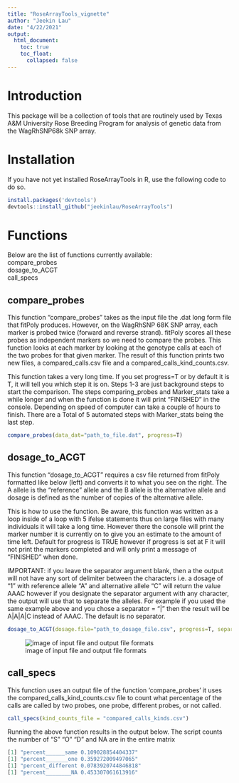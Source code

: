 ```yaml
---
title: "RoseArrayTools_vignette"
author: "Jeekin Lau"
date: "4/22/2021"
output:   
  html_document:
    toc: true
    toc_float: 
      collapsed: false
---
```



# Introduction
This package will be a collection of tools that are routinely used by Texas A&M University Rose Breeding Program for analysis of genetic data from the WagRhSNP68k SNP array.


# Installation
If you have not yet installed RoseArrayTools in R, use the following code to do so.

```r
install.packages('devtools')
devtools::install_github("jeekinlau/RoseArrayTools")
```


# Functions
Below are the list of functions currently available:   
compare_probes   
dosage_to_ACGT   
call_specs   



## compare_probes
This function "compare_probes" takes as the input file the .dat long form file that fitPoly produces. However, on the WagRhSNP 68K SNP array, each marker is probed twice (forward and reverse strand). fitPoly scores all these probes as independent markers so we need to compare the probes. This function looks at each marker by looking at the genotype calls at each of the two probes for that given marker. The result of this function prints two new files, a compared_calls.csv file and a compared_calls_kind_counts.csv. 

This function takes a very long time. If you set progress=T or by default it is T, it will tell you which step it is on. Steps 1-3 are just background steps to start the comparison.  The steps comparing_probes and Marker_stats take a while longer and when the function is done it will print "FINISHED" in the console. Depending on speed of computer can take a couple of hours to finish. There are a Total of 5 automated steps with Marker_stats being the last step.

```r
compare_probes(data_dat="path_to_file.dat", progress=T)
```

## dosage_to_ACGT
This function "dosage_to_ACGT" requires a csv file returned from fitPoly formatted like below (left) and converts it to what you see on the right. The A allele is the "reference" allele and the B allele is the alternative allele and dosage is defined as the number of copies of the alternative allele.

This is how to use the function. Be aware, this function was written as a loop inside of a loop with 5 ifelse statements thus on large files with many individuals it will take a long time. However there the console will print the marker number it is currently on to give you an estimate to the amount of time left. Default for progress is TRUE however if progress is set at F it will not print the markers completed and will only print a message of "FINISHED" when done. 

IMPORTANT: if you leave the separator argument blank, then a the output will not have any sort of delimiter between the characters i.e. a dosage of "1" with reference allele "A" and alternative allele "C" will return the value AAAC however if you designate the separator argument with any character, the output will use that to separate the alleles. For example if you used the same example above and you chose a separator = "|" then the result will be A|A|A|C instead of AAAC. The default is no separator.

```r
dosage_to_ACGT(dosage.file="path_to_dosage_file.csv", progress=T, separator = "")
```


![image of input file and output file formats](C:/Users/Jeekin/Dropbox/Projects/R_Packages/Dosage_to_ACGT/DoseToACGT/Screenshot 2021-04-02 151131.png)

## call_specs
This function uses an output file of the function 'compare_probes' it uses the compared_calls_kind_counts.csv file to count what percentage of the calls are called by two probes, one probe, different probes, or not called. 

```r
call_specs(kind_counts_file = "compared_calls_kinds.csv")
```
Running the above function results in the output below. The script counts the number of  "S" "O" "D" and NA are in the entire matrix
```r
[1] "percent______same 0.109028854404337"
[1] "percent_______one 0.359272009497065"
[1] "percent_different 0.0783920744846818"
[1] "percent________NA 0.453307061613916"
```
